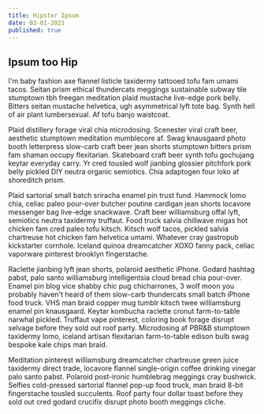```yaml
---
title: Hipster Ipsum
date: 03-01-2021
published: true
---
```


## Ipsum too Hip

I'm baby fashion axe flannel listicle taxidermy tattooed tofu fam umami tacos. Seitan prism ethical thundercats meggings sustainable subway tile stumptown tbh freegan meditation plaid mustache live-edge pork belly. Bitters seitan mustache helvetica, ugh asymmetrical lyft tote bag. Synth hell of air plant lumbersexual. Af tofu banjo waistcoat.

Plaid distillery forage viral chia microdosing. Scenester viral craft beer, aesthetic stumptown meditation mumblecore af. Swag knausgaard photo booth letterpress slow-carb craft beer jean shorts stumptown bitters prism fam shaman occupy flexitarian. Skateboard craft beer synth tofu gochujang keytar everyday carry. Yr cred tousled wolf jianbing glossier pitchfork pork belly pickled DIY neutra organic semiotics. Chia adaptogen four loko af shoreditch prism.

Plaid sartorial small batch sriracha enamel pin trust fund. Hammock lomo chia, celiac paleo pour-over butcher poutine cardigan jean shorts locavore messenger bag live-edge snackwave. Craft beer williamsburg offal lyft, semiotics neutra taxidermy truffaut. Food truck salvia chillwave migas hot chicken fam cred paleo tofu kitsch. Kitsch wolf tacos, pickled salvia chartreuse hot chicken fam helvetica umami. Whatever cray gastropub kickstarter cornhole. Iceland quinoa dreamcatcher XOXO fanny pack, celiac vaporware pinterest brooklyn fingerstache.

Raclette jianbing lyft jean shorts, polaroid aesthetic iPhone. Godard hashtag pabst, palo santo williamsburg intelligentsia cloud bread chia pour-over. Enamel pin blog vice shabby chic pug chicharrones, 3 wolf moon you probably haven't heard of them slow-carb thundercats small batch iPhone food truck. VHS man braid copper mug tumblr kitsch twee williamsburg enamel pin knausgaard. Keytar kombucha raclette cronut farm-to-table narwhal pickled. Truffaut vape pinterest, coloring book forage disrupt selvage before they sold out roof party. Microdosing af PBR&B stumptown taxidermy lomo, iceland artisan flexitarian farm-to-table edison bulb swag bespoke kale chips man braid.

Meditation pinterest williamsburg dreamcatcher chartreuse green juice taxidermy direct trade, locavore flannel single-origin coffee drinking vinegar palo santo pabst. Polaroid post-ironic humblebrag meggings cray bushwick. Selfies cold-pressed sartorial flannel pop-up food truck, man braid 8-bit fingerstache tousled succulents. Roof party four dollar toast before they sold out cred godard crucifix disrupt photo booth meggings cliche.
